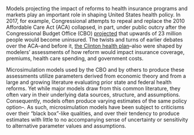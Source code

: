 Models projecting the impact of reforms to health insurance programs and markets play an important role in shaping United States health policy. In 2017, for example, Congressional attempts to repeal and replace the 2010 Affordable Care Act (ACA) collapsed, in part, under public outcry after the Congressional Budget Office (CBO) [projected](https://www.nytimes.com/2017/05/24/us/politics/cbo-congressional-budget-office-health-care.html) that upwards of 23 million people would become uninsured. The twists and turns of earlier debates over the ACA--and before it, [the Clinton health plan](figures/01_nyt-clinton-cbo.png)--also were shaped by modelers' assessments of how reform would impact insurance coverage, premiums, health care spending, and government costs.  

Microsimulation models used by the CBO and by others to produce these assessments utilize parameters derived from economic theory and from a large and growing literature evaluating prior state and federal health reforms.  Yet while major models draw from this common literature, they often vary in their underlying data sources, structure, and assumptions.  Consequently, models often produce varying estimates of the same policy option--.  As such, microsimulation models have been subject to criticisms over their "black box"-like qualities, and over their tendency to produce estimates with little to no accompanying sense of uncertainty or sensitivity to alternative parameter values and assumptions.

<!-- This current state of affairs is often attributed to the high costs of developing and maintaining a microsimulation model and to the unwillingness of policymakers to consider a range of plausible outcomes given that uncertainty. Moreover, modelers have traditionally shied away from making normative assessments of the overall welfare impacts of policy alternatives. Consequently, existing models produce an array of point estimates on welfare-relevant outcomes (coverage, premiums, spending and government costs) and leave it to policymakers to weigh those factors when considering policy alternatvies.  -->

<!-- This approach has a number of important shortcomings. First, despite modelers' attempts to caveat the high degree of uncertainty in their estimates, projections are afforded a false sense of precision in high-stakes policy debates. Second, the "black box" like quality of most models makes it difficult for researchers without intimate knowledge of the underlying models to know whether and how their work could inform modeling efforts. Third,  -->


<!-- The lack of consideration of parameter sensitivity and uncertainty muddles the ability of researchers to refine the scope and direction of research to improve  -->

<!-- This paper develops a framework for ex ante policy modeling that addresses each of these shortcomings. First, I outline a generalized framework for modeling health reform alternatives that echoes the "sufficient statistics" approach to welfare evaluation developed in the economics literature. I demonstrate that this framework can not only encompass many existing approaches to microsimulation, but also lends itself to powerful counterfactual policy evaluations based simply on reduced form, population-level estimates--that is, without the need to develop and maintain complex underlying microsimulation models. Second, based on this framework I evaluate -->


<!-- The net result of the above .... But it does not need to be this way. In this paper, I show that existing approaches to microsimulation, as well as many of the quantities of interest from research, fall under a simple "sufficient statistics" approach to modeling health reform alternatives. This framework both provides a simple and intuitive platform to quickly model the impact of reform alternatives. Couple the use of a single welfare-relevant metric wtih value of information methods to quantify the opportunity cost of uncertainty in modeled outcomes. Can be used to guide decisionmaking under uncertainty, and be used to set a clearer course for future research on quantities and estimates most likely to improve our ability to make informed decisions over altnerative reform priorities.  -->


<!-- This framework both unifies many existing approaches to individual-level microsimulation under a single umbrella  -->


<!-- paof the current state of microsimulation modeling has also erected substantial time and cost barriers for anyone interested understanding, let alone constructing,  --> 


<!-- With few exceptions, research efforts to inform theese policy debates, too, often focus on producing reduced form estimates of the impacts of policy changes on welfare-relevant outcomes--but with no strong underlying sense of whether these efforts are in service of richer understanding of parameters with the strongest influence  -->

<!-- reduced form estimates of welfare-relevant outcomes--but with no strong underlying sense of whether these efforts are in service of reducing uncertainty around parameters  -->





<!-- researchers have  -- but those pursuits have been scattershot, with no strong underlying sense of whether these estimates will inform  -->


<!-- in service of   -->

<!-- Parameter estimates drawn from the literature, moreover, are uncertain.  -->




<!-- Moreover, the modeling process is often so opaque that researchers must invest considerable time and effort to understand the mechanics of specific models.  -->

<!-- unless one invests considerable time and effort to understand the mechanics of specific models,  -->

<!-- and to the often reactive  -->
<!-- and backwards-looking process of modeling reform alternatives. That is, a policy change is proposed, and then modelers look towards incorporating the best available evidence to inform their projection of how that policy change will impact relevant outcomes. When the relevant evidence does not exist, modelers must turn to informed assumptions based on economic theory,  -->

<!-- There is no reason, in principle, that things be this way.  -->



<!-- While there has been considerable effort to produce reduced-form estimates on individual parameters, until recently there has been little microsimulation attention paid to overall welfare impacts of specific policies. This is a significant shortcoming because such an approach can both guide policy decisions and be used to prioritize areas of modeling uncertainty that could be informed by better focusing the direction of future research.  -->









<!-- The objective of this paper is to present a simplified "sufficient statistics" modeling approach for U.S. health care markets. This approach unites both traditional microsimulation approaches to modeling counterfactual policy changes with  -->

<!-- Models projecting the impact of reforms to health insurance  markets have played an outsized role in shaping both the politics and policy of health care in the United States over the last 30 years.  -->
